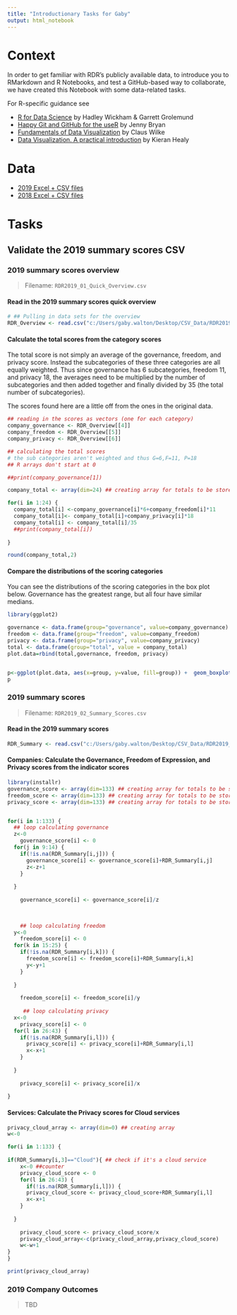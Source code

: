 ```yaml
---
title: "Introductionary Tasks for Gaby"
output: html_notebook
---
```


# Context

In order to get familiar with RDR's publicly available data, to introduce you to RMarkdown and R Notebooks, and test a GitHub-based way to collaborate, we have created this Notebook with some data-related tasks.

For R-specific guidance see

+ [R for Data Science](https://r4ds.had.co.nz/) by Hadley Wickham & Garrett Grolemund
+ [Happy Git and GitHub for the useR](https://happygitwithr.com/) by Jenny Bryan
+ [Fundamentals of Data Visualization](https://serialmentor.com/dataviz/) by Claus Wilke
+ [Data Visualization. A practical introduction](https://socviz.co/) by Kieran Healy


# Data

+ [2019 Excel + CSV files](https://rankingdigitalrights.org/index2019/download/)
+ [2018 Excel + CSV files](https://rankingdigitalrights.org/index2018/download/)

# Tasks

## Validate the 2019 summary scores CSV

### 2019 summary scores overview

> Filename: `RDR2019_01_Quick_Overview.csv`

#### Read in the 2019 summary scores quick overview

```r
# ## Pulling in data sets for the overview
RDR_Overview <- read.csv("c:/Users/gaby.walton/Desktop/CSV_Data/RDR2019_01_Quick_Overview.csv")

```

#### Calculate the total scores from the category scores
The total score is not simply an average of the governance, freedom, and privacy score. Instead the subcategories of these three categories are all equally weighted. Thus since governance has 6 subcategories, freedom 11, and privacy 18, the averages need to be multiplied by the number of subcategories and then added together and finally divided by 35 (the total number of subcategories).

The scores found here are a little off from the ones in the original data.

```r
## reading in the scores as vectors (one for each category)
company_governance <- RDR_Overview[[4]]
company_freedom <- RDR_Overview[[5]]
company_privacy <- RDR_Overview[[6]]

## calculating the total scores
# the sub categories aren't weighted and thus G=6,F=11, P=18
## R arrays don't start at 0

##print(company_governance[1])

company_total <- array(dim=24) ## creating array for totals to be stored

for(i in 1:24) {
  company_total[i] <-company_governance[i]*6+company_freedom[i]*11
  company_total[i]<- company_total[i]+company_privacy[i]*18
  company_total[i] <- company_total[i]/35
  ##print(company_total[i])
  
}

round(company_total,2)
```


#### Compare the distributions of the scoring categories

You can see the distributions of the scoring categories in the box plot below. Governance has the greatest range, but all four have similar medians.

```r
library(ggplot2)

governance <- data.frame(group="governance", value=company_governance)
freedom <- data.frame(group="freedom", value=company_freedom)
privacy <- data.frame(group="privacy", value=company_privacy)
total <- data.frame(group="total", value = company_total)
plot.data=rbind(total,governance, freedom, privacy)


p<-ggplot(plot.data, aes(x=group, y=value, fill=group)) +  geom_boxplot()
p


```


### 2019 summary scores

> Filename: `RDR2019_02_Summary_Scores.csv`

#### Read in the 2019 summary scores
```r
RDR_Summary <- read.csv("c:/Users/gaby.walton/Desktop/CSV_Data/RDR2019_02_Summary_Scores.csv")
```


#### Companies: Calculate the Governance, Freedom of Expression, and Privacy scores from the indicator scores

```r
library(installr)
governance_score <- array(dim=133) ## creating array for totals to be stored
freedom_score <- array(dim=133) ## creating array for totals to be stored
privacy_score <- array(dim=133) ## creating array for totals to be stored


for(i in 1:133) {
  ## loop calculating governance
  z<-0
    governance_score[i] <- 0
  for(j in 9:14) {
    if(!is.na(RDR_Summary[i,j])) {
      governance_score[i] <- governance_score[i]+RDR_Summary[i,j]
      z<-z+1
    }
    
  }
  
    governance_score[i] <- governance_score[i]/z

  
    
    ## loop calculating freedom
  y<-0
    freedom_score[i] <- 0
  for(k in 15:25) {
    if(!is.na(RDR_Summary[i,k])) {
      freedom_score[i] <- freedom_score[i]+RDR_Summary[i,k]
      y<-y+1
    }
    
  }
  
    freedom_score[i] <- freedom_score[i]/y
    
     ## loop calculating privacy
  x<-0
    privacy_score[i] <- 0
  for(l in 26:43) {
    if(!is.na(RDR_Summary[i,l])) {
      privacy_score[i] <- privacy_score[i]+RDR_Summary[i,l]
      x<-x+1
    }
    
  }
  
    privacy_score[i] <- privacy_score[i]/x
  
}
```

  
  
     

#### Services: Calculate the Privacy scores for Cloud services

```r

privacy_cloud_array <- array(dim=0) ## creating array
w<-0

for(i in 1:133) {
    
if(RDR_Summary[i,3]=="Cloud"){ ## check if it's a cloud service
    x<-0 ##counter
    privacy_cloud_score <- 0
    for(l in 26:43) {
      if(!is.na(RDR_Summary[i,l])) {
      privacy_cloud_score <- privacy_cloud_score+RDR_Summary[i,l]
      x<-x+1
    }
    
  }
  
    privacy_cloud_score <- privacy_cloud_score/x
    privacy_cloud_array<-c(privacy_cloud_array,privacy_cloud_score)
    w<-w+1
}
}

print(privacy_cloud_array)

```


### 2019 Company Outcomes

> TBD
